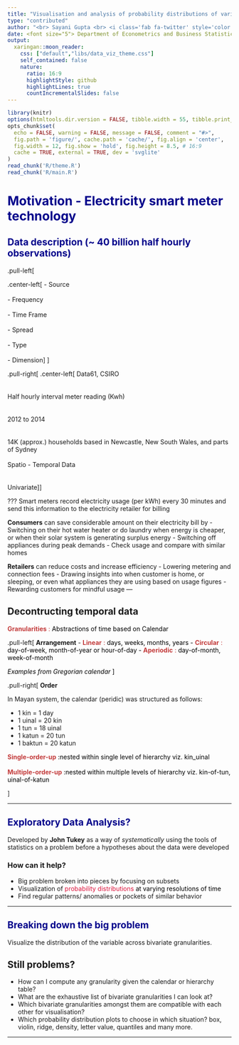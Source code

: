 ```yaml
---
title: "Visualisation and analysis of probability distributions of variables defined on  spatio-temporal granularities"
type: "contributed"
author: "<br> Sayani Gupta <br> <i class='fab fa-twitter' style='color:#6CADDE'></i> <i class='fab fa-github'></i> @Sayani07"
date: <font size="5"> Department of Econometrics and Business Statistics <br> February 28, 2019
output:
  xaringan::moon_reader:
    css: ["default","libs/data_viz_theme.css"]
    self_contained: false
    nature:
      ratio: 16:9
      highlightStyle: github
      highlightLines: true
      countIncrementalSlides: false
---
```


```r
library(knitr)
options(htmltools.dir.version = FALSE, tibble.width = 55, tibble.print_min = 4)
opts_chunk$set(
  echo = FALSE, warning = FALSE, message = FALSE, comment = "#>",
  fig.path = 'figure/', cache.path = 'cache/', fig.align = 'center', 
  fig.width = 12, fig.show = 'hold', fig.height = 8.5, # 16:9
  cache = TRUE, external = TRUE, dev = 'svglite'
)
read_chunk('R/theme.R')
read_chunk('R/main.R')
```


# <span style="color:DarkBlue"> Motivation - Electricity smart meter technology 

## <span style="color:DarkBlue">  Data description (~ 40 billion half hourly observations)

.pull-left[

.center-left[
- Source
<br>
<br>
- Frequency
<br>
<br>
- Time Frame
<br>
<br>
- Spread
<br>
<br>
- Type
<br>
<br>
- Dimension
]
]

.pull-right[
.center-left[
Data61, CSIRO
<br>
<br>
<br>
Half hourly interval meter reading (Kwh)
<br>
<br>
<br>
2012 to 2014
<br>
<br>
<br>
14K (approx.) households based in Newcastle, New South Wales, and parts of Sydney
<br>
<br>
Spatio - Temporal Data
<br>
<br>
<br>
Univariate
]
]

???
Smart meters record electricity usage (per kWh) every 30 minutes and send this information to the electricity retailer for billing

**Consumers** can save considerable amount on their electricity bill by 
- Switching on their hot water heater or do laundry when energy is cheaper, or when their solar system is generating surplus energy 
- Switching off appliances during peak demands
- Check usage and compare with similar homes 

**Retailers** can reduce costs and increase efficiency
- Lowering metering and connection fees 
- Drawing insights into when customer is home, or sleeping, or even what appliances they are using based on usage figures
- Rewarding customers for mindful usage
---



## Decontructing temporal data

<span style="color:#c33c3c"> **Granularities** : <span style="color:Black">  Abstractions of time based on Calendar
<br>

.pull-left[
**Arrangement**
- <span style="color:#c33c3c"> **Linear** : <span style="color:Black"> days, weeks, months, years
- <span style="color:#c33c3c"> **Circular** : <span style="color:Black"> day-of-week, month-of-year or hour-of-day
- <span style="color:#c33c3c"> **Aperiodic** : <span style="color:Black"> day-of-month, week-of-month

<span style="color:black"><i> Examples from Gregorian calendar </i>
]


.pull-right[
**Order**  

 In Mayan system, the calendar (peridic) was structured as follows: 

 - 1 kin = 1 day
 - 1 uinal = 20 kin
 - 1 tun  = 18 uinal
 - 1 katun = 20 tun
 - 1 baktun = 20 katun 
 
<span style="color:#c33c3c"> **Single-order-up** <span style="color:Black"> :nested within single level of hierarchy viz. kin_uinal  
<br>
<span style="color:#c33c3c"> **Multiple-order-up**<span style="color:Black"> :nested within multiple levels of hierarchy viz. kin-of-tun, uinal-of-katun




]


---

## <span style="color:DarkBlue">  Exploratory Data Analysis?

Developed by **John Tukey** as a way of _*systematically*_ using the tools of statistics on a problem before a hypotheses about the data were developed

###  How can it help?

 - Big problem broken into pieces by focusing on subsets
<br>
 - Visualization of <span style="color:Crimson"> probability distributions <span style="color:Black"> at varying resolutions of time
<br>
 - Find regular patterns/ anomalies or pockets of similar behavior

---

## <span style="color:DarkBlue"> Breaking down the big problem


Visualize the distribution of the variable across bivariate granularities. 


## Still problems?

 - How can I compute any granularity given the calendar or hierarchy table?
 <br>
 - What are the exhaustive list of bivariate granularities I can look at?
 <br>
 - Which bivariate granularities amongst them are compatible with each other for visualisation?
 <br>
 - Which probability distribution plots to choose in which situation? box, violin, ridge, density, letter value, quantiles and many more.

---